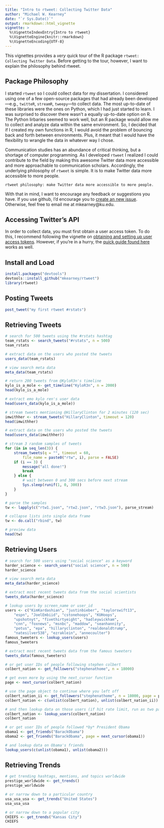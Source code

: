 ```yaml
---
title: "Intro to rtweet: Collecting Twitter Data"
author: "Michael W. Kearney"
date: "`r Sys.Date()`"
output: rmarkdown::html_vignette
vignette: >
  %\VignetteIndexEntry{Intro to rtweet}
  %\VignetteEngine{knitr::rmarkdown}
  %\VignetteEncoding{UTF-8}
---
```


This vignettes provides a *very* quick tour of the R package `rtweet: Collecting Twitter Data`. Before getting to the tour, however, I want to explain the philosophy behind rtweet.

## Package Philosophy

I started `rtweet` so I could collect data for my dissertation. I considered using one of a few open-source packages that had already been developed---e.g., `twitteR`, `streamR`, `tweepy`---to collect data. The most up-to-date of these libraries were the ones on Python, which I had just started to learn. I was surprised to discover there wasn't a equally up-to-date option on R. The Python lirbaries seemed to work well, but an R package would allow me to collect and analyze data within the same environment. So, I decided that if I created my own functions in R, I would avoid the problem of bouncing back and forth between environments. Plus, it meant that I would have the flexibility to wrangle the data in whatever way I chose. 

Communication studies has an abundance of critical thinking, but a shortage of computer programming. As I developed `rtweet` I realized I could contribute to the field by making this awesome Twitter data more accessible and more approachable to communication scholars. Accordingly, the underlying philosophy of `rtweet` is simple. It is to make Twitter data more accessible to more people. 

```
rtweet philosophy: make Twitter data more accessible to more people.
```

With that in mind, I want to encourage any feedback or suggestions you have. If you use github, I'd encourage you to [create an new issue](https://github.com/mkearney/rtweet/issues). Otherwise, feel free to email me at mkearney@ku.edu.

## Accessing Twitter's API

In order to collect data, you must first obtain a user access token.
To do this, I recommend following the vignette on [obtaining and setting up user access tokens](https://github.com/mkearney/rtweet/blob/master/vignettes/tokens.Rmd).
However, if you're in a hurry, the [quick guide found here](https://github.com/mkearney/rtweet/blob/master/README.md) works as well.

## Install and Load

```r
install.packages("devtools")
devtools::install_github("mkearney/rtweet")
library(rtweet)
```

## Posting Tweets

```r
post_tweet("my first rtweet #rstats")
```

## Retrieving Tweets

```r
# search for 500 tweets using the #rstats hashtag
team_rstats <- search_tweets("#rstats", n = 500)
team_rstats

# extract data on the users who posted the tweets
users_data(team_rstats)

# view search meta data
meta_data(team_rstats)

# return 200 tweets from @KyloR3n's timeline
kylo_is_a_mole <- get_timeline("KyloR3n", n = 2000)
head(kylo_is_a_mole)

# extract emo kylo ren's user data
head(users_data(kylo_is_a_mole))

# stream tweets mentioning @HillaryClinton for 2 minutes (120 sec)
imwithher <- stream_tweets("HillaryClinton", timeout = 120)
head(imwithher)

# extract data on the users who posted the tweets
head(users_data(imwithher))

# stream 3 random samples of tweets
for (in in seq_len(3)) {
	stream_tweets(q = "", timeout = 60, 
		file_name = paste0("rtw", i), parse = FALSE)
	if (i == 3) {
		message("all done!")
		break
	} else {
		# wait between 0 and 300 secs before next stream
		Sys.sleep(runif(1, 0, 300))
	}
}

# parse the samples
tw <- lapply(c("rtw1.json", "rtw2.json", "rtw3.json"), parse_stream)

# collapse lists into single data frame
tw <- do.call("rbind", tw)

# preview data
head(tw)
```

## Retrieving Users

```r
# search for 500 users using "social science" as a keyword
harder_science <- search_users("social science", n = 500)
harder_science

# view search meta data
meta_data(harder_science)

# extract most recent tweets data from the social scientists
tweets_data(harder_science)

# lookup users by screen_name or user_id
users <- c("KimKardashian", "justinbieber", "taylorswift13",
	"espn", "JoelEmbiid", "cstonehoops", "KUHoops",
	"upshotnyt", "fivethirtyeight", "hadleywickham",
	"cnn", "foxnews", "msnbc", "maddow", "seanhannity",
	"potus", "epa", "hillaryclinton", "realdonaldtrump",
	"natesilver538", "ezraklein", "annecoulter")
famous_tweeters <- lookup_users(users)
famous_tweeters

# extract most recent tweets data from the famous tweeters
tweets_data(famous_tweeters)

# or get user IDs of people following stephen colbert
colbert_nation <- get_followers("stephenathome", n = 18000)

# get even more by using the next_cursor function
page <- next_cursor(colbert_nation)

# use the page object to continue where you left off
colbert_nation_ii <- get_followers("stephenathome", n = 18000, page = page)
colbert_nation <- c(unlist(colbert_nation), unlist(colbert_nation_ii))

# and then lookup data on those users (if hit rate limit, run as two parts)
colbert_nation <- lookup_users(colbert_nation)
colbert_nation

# or get user IDs of people followed *by* President Obama
obama1 <- get_friends("BarackObama")
obama2 <- get_friends("BarackObama", page = next_cursor(obama1))

# and lookup data on Obama's friends
lookup_users(c(unlist(obama1), unlist(obama2)))
```

## Retrieving Trends

```r
# get trending hashtags, mentions, and topics worldwide
prestige_worldwide <- get_trends()
prestige_worldwide

# or narrow down to a particular country
usa_usa_usa <- get_trends("United States")
usa_usa_usa

# or narrow down to a popular city
CHIEFS <- get_trends("Kansas City")
CHIEFS
```
